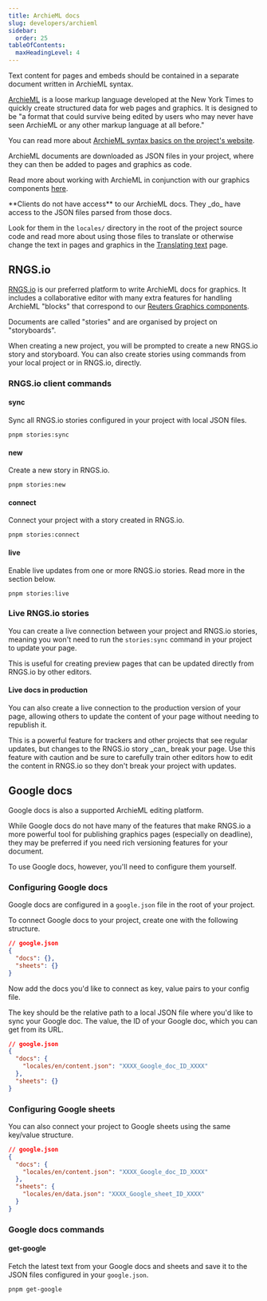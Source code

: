 ```yaml
---
title: ArchieML docs
slug: developers/archieml
sidebar:
  order: 25
tableOfContents:
  maxHeadingLevel: 4
---
```



Text content for pages and embeds should be contained in a separate document written in ArchieML syntax.

[ArchieML](https://archieml.org/) is a loose markup language developed at the New York Times to quickly create structured data for web pages and graphics. It is designed to be "a format that could survive being edited by users who may never have seen ArchieML or any other markup language at all before."

You can read more about [ArchieML syntax basics on the project's website](https://archieml.org/#demo).

ArchieML documents are downloaded as JSON files in your project, where they can then be added to pages and graphics as code.

Read more about working with ArchieML in conjunction with our graphics components [here](https://reuters-graphics.github.io/graphics-components/?path=/docs/guides-using-with-archieml-docs--docs).

<Aside>
**Clients do not have access** to our ArchieML docs. They _do_ have access to the JSON files parsed from those docs. 

Look for them in the `locales/` directory in the root of the project source code and read more about using those files to translate or otherwise change the text in pages and graphics in the [Translating text](/bluprint_graphics-kit/clients/translating-text/) page.
</Aside>

## RNGS.io

[RNGS.io](https://www.rngs.io) is our preferred platform to write ArchieML docs for graphics. It includes a collaborative editor with many extra features for handling ArchieML "blocks" that correspond to our [Reuters Graphics components](https://reuters-graphics.github.io/graphics-components/).

Documents are called "stories" and are organised by project on "storyboards".

When creating a new project, you will be prompted to create a new RNGS.io story and storyboard. You can also create stories using commands from your local project or in RNGS.io, directly.


### RNGS.io client commands

<LinkCard
  title="rngs-io-client"
  color="var(--sl-color-green)"
  icon="open-book"
  href="https://reuters-graphics.github.io/rngs-io-client/"
  target="_blank"
/>


#### sync

Sync all RNGS.io stories configured in your project with local JSON files.

```console
pnpm stories:sync
```

#### new

Create a new story in RNGS.io.

```console
pnpm stories:new
```

#### connect

Connect your project with a story created in RNGS.io.

```console
pnpm stories:connect
```

#### live

Enable live updates from one or more RNGS.io stories. Read more in the section below.

```console
pnpm stories:live
```

### Live RNGS.io stories

You can create a live connection between your project and RNGS.io stories, meaning you won't need to run the `stories:sync` command in your project to update your page.

This is useful for creating preview pages that can be updated directly from RNGS.io by other editors.

#### Live docs in production

You can also create a live connection to the production version of your page, allowing others to update the content of your page without needing to republish it.

<Aside type="caution">
This is a powerful feature for trackers and other projects that see regular updates, but changes to the RNGS.io story _can_ break your page. Use this feature with caution and be sure to carefully train other editors how to edit the content in RNGS.io so they don't break your project with updates.
</Aside>

## Google docs

Google docs is also a supported ArchieML editing platform.

While Google docs do not have many of the features that make RNGS.io a more powerful tool for publishing graphics pages (especially on deadline), they may be preferred if you need rich versioning features for your document.

To use Google docs, however, you'll need to configure them yourself.

### Configuring Google docs

Google docs are configured in a `google.json` file in the root of your project.

To connect Google docs to your project, create one with the following structure.

```json
// google.json
{
  "docs": {},
  "sheets": {}
}
```

Now add the docs you'd like to connect as key, value pairs to your config file. 

The key should be the relative path to a local JSON file where you'd like to sync your Google doc. The value, the ID of your Google doc, which you can get from its URL.

```json ins={4}
// google.json
{
  "docs": {
    "locales/en/content.json": "XXXX_Google_doc_ID_XXXX"
  },
  "sheets": {}
}
```
### Configuring Google sheets

You can also connect your project to Google sheets using the same key/value structure. 

```json ins={7}
// google.json
{
  "docs": {
    "locales/en/content.json": "XXXX_Google_doc_ID_XXXX"
  },
  "sheets": {
    "locales/en/data.json": "XXXX_Google_sheet_ID_XXXX"
  }
}
```

<LinkCard
  title="@newswire/sheet-to-data"
  description="Read more about setting up Google sheets data in the @newswire/sheet-to-data docs, which is the library we use under the hood."
  color="var(--sl-color-green)"
  icon="open-book"
  href="https://www.npmjs.com/package/@newswire/sheet-to-data"
  target="_blank"
/>


### Google docs commands


#### get-google

Fetch the latest text from your Google docs and sheets and save it to the JSON files configured in your `google.json`.

```console
pnpm get-google
```

<LinkCard
  title="@reuters-graphics/graphics-bin"
  description="Read more about Google docs commands and config in the developer docs for the graphics-bin library"
  color="var(--sl-color-green)"
  icon="open-book"
  href="https://reuters-graphics.github.io/graphics-bin/classes/GoogleClient.html#getGoogleDocs"
  target="_blank"
/>